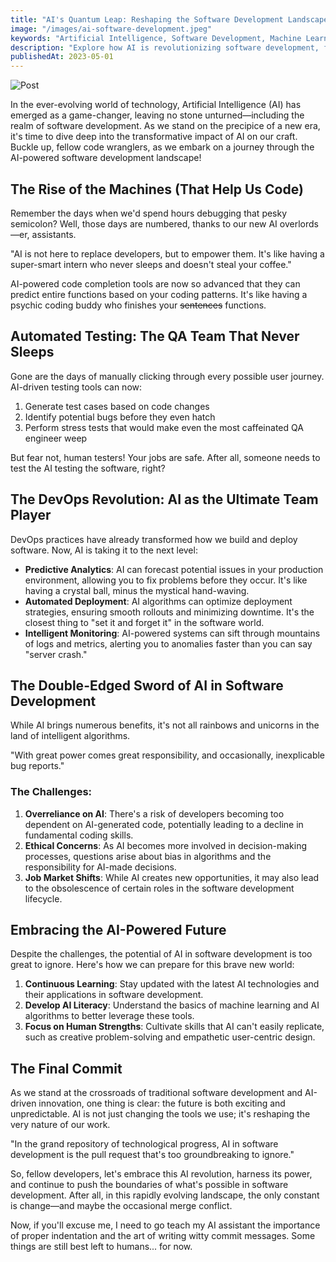 ```yaml
---
title: "AI's Quantum Leap: Reshaping the Software Development Landscape"
image: "/images/ai-software-development.jpeg"
keywords: "Artificial Intelligence, Software Development, Machine Learning, AI-assisted Coding, Automated Testing, DevOps, Predictive Analytics"
description: "Explore how AI is revolutionizing software development, from AI-assisted coding to automated testing and beyond. Discover the challenges and opportunities in this rapidly evolving field."
publishedAt: 2023-05-01
---
```


![Post](/images/ai-software-development.jpeg)

In the ever-evolving world of technology, Artificial Intelligence (AI) has emerged as a game-changer, leaving no stone unturned—including the realm of software development. As we stand on the precipice of a new era, it's time to dive deep into the transformative impact of AI on our craft. Buckle up, fellow code wranglers, as we embark on a journey through the AI-powered software development landscape!

## The Rise of the Machines (That Help Us Code)

Remember the days when we'd spend hours debugging that pesky semicolon? Well, those days are numbered, thanks to our new AI overlords—er, assistants.

<div class="bg-gray-200 dark:bg-gray-800 text-gray-800 dark:text-gray-300 px-4 py-2 rounded-lg shadow-md">
    <p>"AI is not here to replace developers, but to empower them. It's like having a super-smart intern who never sleeps and doesn't steal your coffee."</p>
</div>

AI-powered code completion tools are now so advanced that they can predict entire functions based on your coding patterns. It's like having a psychic coding buddy who finishes your ~~sentences~~ functions.

## Automated Testing: The QA Team That Never Sleeps

Gone are the days of manually clicking through every possible user journey. AI-driven testing tools can now:

1. Generate test cases based on code changes
2. Identify potential bugs before they even hatch
3. Perform stress tests that would make even the most caffeinated QA engineer weep

But fear not, human testers! Your jobs are safe. After all, someone needs to test the AI testing the software, right?

## The DevOps Revolution: AI as the Ultimate Team Player

DevOps practices have already transformed how we build and deploy software. Now, AI is taking it to the next level:

- **Predictive Analytics**: AI can forecast potential issues in your production environment, allowing you to fix problems before they occur. It's like having a crystal ball, minus the mystical hand-waving.
- **Automated Deployment**: AI algorithms can optimize deployment strategies, ensuring smooth rollouts and minimizing downtime. It's the closest thing to "set it and forget it" in the software world.
- **Intelligent Monitoring**: AI-powered systems can sift through mountains of logs and metrics, alerting you to anomalies faster than you can say "server crash."

## The Double-Edged Sword of AI in Software Development

While AI brings numerous benefits, it's not all rainbows and unicorns in the land of intelligent algorithms.

<div class="bg-gray-200 dark:bg-gray-800 text-gray-800 dark:text-gray-300 px-4 py-2 rounded-lg shadow-md">
    <p>"With great power comes great responsibility, and occasionally, inexplicable bug reports."</p>
</div>

### The Challenges:

1. **Overreliance on AI**: There's a risk of developers becoming too dependent on AI-generated code, potentially leading to a decline in fundamental coding skills.
2. **Ethical Concerns**: As AI becomes more involved in decision-making processes, questions arise about bias in algorithms and the responsibility for AI-made decisions.
3. **Job Market Shifts**: While AI creates new opportunities, it may also lead to the obsolescence of certain roles in the software development lifecycle.

## Embracing the AI-Powered Future

Despite the challenges, the potential of AI in software development is too great to ignore. Here's how we can prepare for this brave new world:

1. **Continuous Learning**: Stay updated with the latest AI technologies and their applications in software development.
2. **Develop AI Literacy**: Understand the basics of machine learning and AI algorithms to better leverage these tools.
3. **Focus on Human Strengths**: Cultivate skills that AI can't easily replicate, such as creative problem-solving and empathetic user-centric design.

## The Final Commit

As we stand at the crossroads of traditional software development and AI-driven innovation, one thing is clear: the future is both exciting and unpredictable. AI is not just changing the tools we use; it's reshaping the very nature of our work.

<div class="bg-gray-200 dark:bg-gray-800 text-gray-800 dark:text-gray-300 px-4 py-2 rounded-lg shadow-md">
    <p>"In the grand repository of technological progress, AI in software development is the pull request that's too groundbreaking to ignore."</p>
</div>

So, fellow developers, let's embrace this AI revolution, harness its power, and continue to push the boundaries of what's possible in software development. After all, in this rapidly evolving landscape, the only constant is change—and maybe the occasional merge conflict.

Now, if you'll excuse me, I need to go teach my AI assistant the importance of proper indentation and the art of writing witty commit messages. Some things are still best left to humans... for now.
